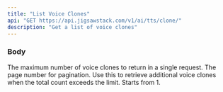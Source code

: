 ```yaml
---
title: "List Voice Clones"
api: "GET https://api.jigsawstack.com/v1/ai/tts/clone/"
description: "Get a list of voice clones"
---
```



### Body

<ParamField body="limit" type="number">
  The maximum number of voice clones to return in a single request.
</ParamField>

<ParamField body="page" type="number">
  The page number for pagination. Use this to retrieve additional voice clones when the total count exceeds the limit. Starts from 1.
</ParamField>

<Snippet file="header.mdx" />

<TextToSpeechListClonesSnippet />
